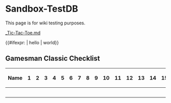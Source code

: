 =Sandbox-TestDB
=
This page is for wiki testing purposes.

[[Tic-Tac-Toe_(Solved_Games)_|_Tic-Tac-Toe.md]]

{{#ifexpr: | hello | world}}

==Gamesman Classic Checklist==


{| {{Checklist_Header | Gamesman Classic Checklist (In percent % complete)}}
|-
! width=20% | Name 
! 1 
! 2 
! 3 
! 4 
! 5 
! 6 
! 7 
! 8 
! 9 
! 10 
! 11 
! 12 
! 13 
! 14 
! 15 
! 16 
! 17 
! 18 
! 19 
! 20 
! 21
|-
| {{CL_GamesmanClassic_DirectLink_Tic-Tac-Toe}}
|-
| {{CL_GamesmanClassic_DirectLink_Connect-Four}}
|-
| {{CL_GamesmanClassic_DirectLink_Three-Man-Morris}}
|-
| {{CL_GamesmanClassic_DirectLink_Ataxx}}
|-
| {{CL_GamesmanClassic_DirectLink_TacTix}}
|} <!-- Add new entry here. -->